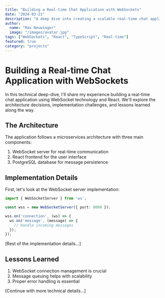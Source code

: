 ```yaml
---
title: "Building a Real-time Chat Application with WebSockets"
date: "2024-03-21"
description: "A deep dive into creating a scalable real-time chat application using WebSocket technology and React"
author:
  name: "Max Neuwinger"
  image: "/images/avatar.jpg"
tags: ["WebSockets", "React", "TypeScript", "Real-time"]
featured: true
category: "projects"
---
```


# Building a Real-time Chat Application with WebSockets

In this technical deep-dive, I'll share my experience building a real-time chat application using WebSocket technology and React. We'll explore the architecture decisions, implementation challenges, and lessons learned along the way.

## The Architecture

The application follows a microservices architecture with three main components:

1. WebSocket server for real-time communication
2. React frontend for the user interface
3. PostgreSQL database for message persistence

## Implementation Details

First, let's look at the WebSocket server implementation:

```typescript
import { WebSocketServer } from 'ws';

const wss = new WebSocketServer({ port: 8080 });

wss.on('connection', (ws) => {
  ws.on('message', (message) => {
    // Handle incoming messages
  });
});
```

[Rest of the implementation details...]

## Lessons Learned

1. WebSocket connection management is crucial
2. Message queuing helps with scalability
3. Proper error handling is essential

[Continue with more technical details...]
